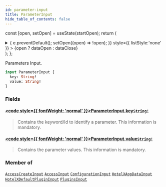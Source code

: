 ```yaml
---
id: parameter-input
title: ParameterInput
hide_table_of_contents: false
---
```






const [open, setOpen] = useState(startOpen);
return (
<details {...(open ? { open: true } : {})} className="details" style={{ border:'none', boxShadow:'none', background:'var(--ifm-background-color)' }}>
<summary
onClick={(e) => {
e.preventDefault();
setOpen((open) => !open);
}}
style={{ listStyle:'none' }} >
{open ? dataOpen : dataClose}
</summary>
{open && children}
</details>
);
};

Parameters Input.

```graphql
input ParameterInput {
  key: String!
  value: String!
}
```

### Fields

#### [<code style={{ fontWeight: 'normal' }}>ParameterInput.<b>key</b></code>](#)<Bullet />[`String!`](/api/scalars/string) <Badge class="badge badge--secondary" text="non-null"/> <Badge class="badge badge--secondary" text="scalar"/>

> Contains the keyword/Id to identify a parameter.
> This information is mandatory.

#### [<code style={{ fontWeight: 'normal' }}>ParameterInput.<b>value</b></code>](#)<Bullet />[`String!`](/api/scalars/string) <Badge class="badge badge--secondary" text="non-null"/> <Badge class="badge badge--secondary" text="scalar"/>

> Contains the parameter values.
> This information is mandatory.

### Member of

[`AccessCreateInput`](/api/inputs/access-create-input) <Badge class="badge badge--secondary" text="input"/><Bullet />[`AccessInput`](/api/inputs/access-input) <Badge class="badge badge--secondary" text="input"/><Bullet />[`ConfigurationInput`](/api/inputs/configuration-input) <Badge class="badge badge--secondary" text="input"/><Bullet />[`HotelXAppDataInput`](/api/inputs/hotel-xapp-data-input) <Badge class="badge badge--secondary" text="input"/><Bullet />[`HotelXDefaultPluginInput`](/api/inputs/hotel-xdefault-plugin-input) <Badge class="badge badge--secondary" text="input"/><Bullet />[`PluginsInput`](/api/inputs/plugins-input) <Badge class="badge badge--secondary" text="input"/>
